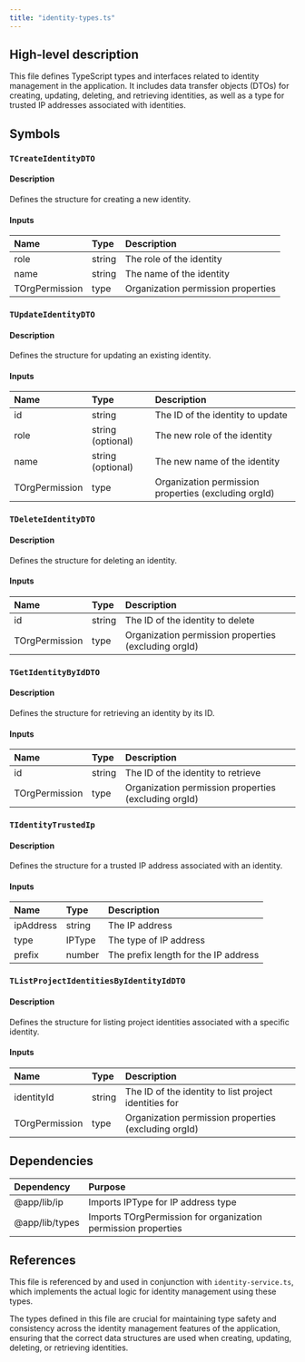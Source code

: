 ```yaml
---
title: "identity-types.ts"
---
```


## High-level description
This file defines TypeScript types and interfaces related to identity management in the application. It includes data transfer objects (DTOs) for creating, updating, deleting, and retrieving identities, as well as a type for trusted IP addresses associated with identities.

## Symbols

### `TCreateIdentityDTO`
#### Description
Defines the structure for creating a new identity.

#### Inputs
| Name | Type | Description |
|:-----|:-----|:------------|
| role | string | The role of the identity |
| name | string | The name of the identity |
| TOrgPermission | type | Organization permission properties |

### `TUpdateIdentityDTO`
#### Description
Defines the structure for updating an existing identity.

#### Inputs
| Name | Type | Description |
|:-----|:-----|:------------|
| id | string | The ID of the identity to update |
| role | string (optional) | The new role of the identity |
| name | string (optional) | The new name of the identity |
| TOrgPermission | type | Organization permission properties (excluding orgId) |

### `TDeleteIdentityDTO`
#### Description
Defines the structure for deleting an identity.

#### Inputs
| Name | Type | Description |
|:-----|:-----|:------------|
| id | string | The ID of the identity to delete |
| TOrgPermission | type | Organization permission properties (excluding orgId) |

### `TGetIdentityByIdDTO`
#### Description
Defines the structure for retrieving an identity by its ID.

#### Inputs
| Name | Type | Description |
|:-----|:-----|:------------|
| id | string | The ID of the identity to retrieve |
| TOrgPermission | type | Organization permission properties (excluding orgId) |

### `TIdentityTrustedIp`
#### Description
Defines the structure for a trusted IP address associated with an identity.

#### Inputs
| Name | Type | Description |
|:-----|:-----|:------------|
| ipAddress | string | The IP address |
| type | IPType | The type of IP address |
| prefix | number | The prefix length for the IP address |

### `TListProjectIdentitiesByIdentityIdDTO`
#### Description
Defines the structure for listing project identities associated with a specific identity.

#### Inputs
| Name | Type | Description |
|:-----|:-----|:------------|
| identityId | string | The ID of the identity to list project identities for |
| TOrgPermission | type | Organization permission properties (excluding orgId) |

## Dependencies
| Dependency | Purpose |
|:-----------|:--------|
| @app/lib/ip | Imports IPType for IP address type |
| @app/lib/types | Imports TOrgPermission for organization permission properties |

## References
This file is referenced by and used in conjunction with `identity-service.ts`, which implements the actual logic for identity management using these types.

The types defined in this file are crucial for maintaining type safety and consistency across the identity management features of the application, ensuring that the correct data structures are used when creating, updating, deleting, or retrieving identities.